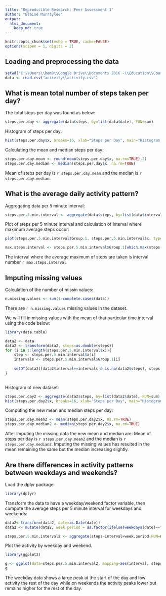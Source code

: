 ```yaml
---
title: "Reproducible Research: Peer Assessment 1"
author: "Blaise Murraylee"
output: 
  html_document:
    keep_md: true
---
```


```r
knitr::opts_chunk$set(echo = TRUE, cache=FALSE)
options(scipen = 1, digits = 2)

```


## Loading and preprocessing the data

```r
setwd("C:\\Users\\bem9\\Google Drive\\Documents 2016 -\\Education\\Coursera Data Science\\05 Reproducible Research\\Week 2\\Project\\RepData_PeerAssessment1")
data <- read.csv("activity\\activity.csv")

```



## What is mean total number of steps taken per day?

The total steps per day was found as below:
```r
steps.per.day <- aggregate(data$steps, by=list(data$date), FUN=sum)
```

Histogram of steps per day:

```r
hist(steps.per.day$x, breaks=16, xlab="Steps per Day", main="Histogram of steps per day")
```

Calculating the mean and median steps per day:
```r
steps.per.day.mean <- round(mean(steps.per.day$x, na.rm=TRUE),2)
steps.per.day.median <- median(steps.per.day$x, na.rm=TRUE)
```

Mean of steps per day is `r steps.per.day.mean` and the median is `r steps.per.day.median`.


## What is the average daily activity pattern?

Aggregating data per 5 minute interval:
```r
steps.per.5.min.interval <- aggregate(data$steps, by=list(data$interval), FUN=mean, na.rm=TRUE)
```

Plot of steps per 5 minute interval and calculation of interval where maximum average steps occur:
```r
plot(steps.per.5.min.interval$Group.1, steps.per.5.min.interval$x, type = "l", xlab="5 min interval", ylab="Average steps", main="Time series of steps per 5 minute interval")

max.steps.interval <- steps.per.5.min.interval$Group.1[which.max(steps.per.5.min.interval$x)]
```

The interval where the average maximum of steps are taken is interval number `r max.steps.interval`.


## Imputing missing values

Calculation of the number of missin values:
```r
n.missing.values <- sum(1-complete.cases(data))
```

There are `r n.missing.values` missing values in the dataset.

We will fill in missing values with the mean of that particular time interval using the code below:

```r
library(data.table)

data2 <- data
data2 <- transform(data2, steps=as.double(steps))
for (i in 1:length(steps.per.5.min.interval$x)){
    step <- steps.per.5.min.interval$x[i]
    intervals <- steps.per.5.min.interval$Group.1[i]
    
    setDT(data2)[data2$interval==intervals & is.na(data2$steps), steps:= step]
}
    
```

Histogram of new dataset:

```r
steps.per.day2 <- aggregate(data2$steps, by=list(data2$date), FUN=sum)
hist(steps.per.day2$x, breaks=16, xlab="Steps per Day", main="Histogram of steps per day")

```

Computing the new mean and median steps per day:
```r
steps.per.day.mean2 <- mean(steps.per.day2$x, na.rm=TRUE)
steps.per.day.median2 <- median(steps.per.day2$x, na.rm=TRUE)
```

After imputing the missing data the new mean and median are: Mean of steps per day is `r steps.per.day.mean2` and the median is `r steps.per.day.median2`. Imputing the missing values has resulted in the mean remaining the same but the median increasing slightly.



## Are there differences in activity patterns between weekdays and weekends?

Load the dplyr package:
```r
library(dplyr)
```

Transform the data to have a weekday/weekend factor variable, then compute the average steps per 5 minute interval for weekdays and weekends:
```r
data2<-transform(data2, date=as.Date(date))
data2 <- mutate(data2, week.period = as.factor(ifelse(weekdays(date)=="Saturday" | weekdays(date) == "Sunday","Weekend", "Weekday")))

steps.per.5.min.interval2 <- aggregate(steps~interval+week.period,FUN=mean, na.rm=TRUE, data=data2)
```

Plot the activity by weekday and weekend.
```r
library(ggplot2)

g <- ggplot(data=steps.per.5.min.interval2, mapping=aes(interval, steps)) + facet_grid(.~week.period)+geom_line()
g
```

The weekday data shows a large peak at the start of the day and low activity the rest of the day while on weekends the activity peaks lower but remains higher for the rest of the day.



